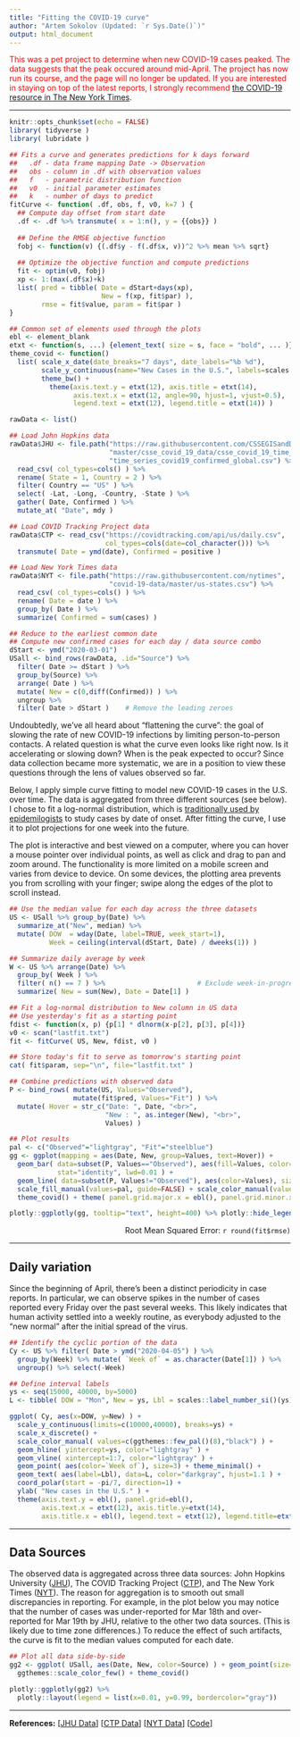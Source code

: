 ```yaml
---
title: "Fitting the COVID-19 curve"
author: "Artem Sokolov (Updated: `r Sys.Date()`)"
output: html_document
---
```


<span style="color:red">This was a pet project to determine when new COVID-19 cases peaked. The data suggests that the peak occured around mid-April. The project has now run its course, and the page will no longer be updated. If you are interested in staying on top of the latest reports, I strongly recommend </span> [the COVID-19 resource in The New York Times](https://www.nytimes.com/interactive/2020/us/coronavirus-us-cases.html).

***

```r
knitr::opts_chunk$set(echo = FALSE)
library( tidyverse )
library( lubridate )

## Fits a curve and generates predictions for k days forward
##   .df - data frame mapping Date -> Observation
##   obs - column in .df with observation values
##   f   - parametric distribution function
##   v0  - initial parameter estimates
##   k   - number of days to predict
fitCurve <- function( .df, obs, f, v0, k=7 ) {
  ## Compute day offset from start date
  .df <- .df %>% transmute( x = 1:n(), y = {{obs}} )
  
  ## Define the RMSE objective function
  fobj <- function(v) {(.df$y - f(.df$x, v))^2 %>% mean %>% sqrt}
  
  ## Optimize the objective function and compute predictions
  fit <- optim(v0, fobj)
  xp <- 1:(max(.df$x)+k)
  list( pred = tibble( Date = dStart+days(xp),
                       New = f(xp, fit$par) ),
        rmse = fit$value, param = fit$par )
}

## Common set of elements used through the plots
ebl <- element_blank
etxt <- function(s, ...) {element_text( size = s, face = "bold", ... )}
theme_covid <- function()
  list( scale_x_date(date_breaks="7 days", date_labels="%b %d"),
        scale_y_continuous(name="New Cases in the U.S.", labels=scales::label_number_si()),
        theme_bw() + 
          theme(axis.text.y = etxt(12), axis.title = etxt(14),
                axis.text.x = etxt(12, angle=90, hjust=1, vjust=0.5),
                legend.text = etxt(12), legend.title = etxt(14)) )
```

```r
rawData <- list()

## Load John Hopkins data
rawData$JHU <- file.path("https://raw.githubusercontent.com/CSSEGISandData/COVID-19",
                         "master/csse_covid_19_data/csse_covid_19_time_series",
                         "time_series_covid19_confirmed_global.csv") %>%
  read_csv( col_types=cols() ) %>%
  rename( State = 1, Country = 2 ) %>%
  filter( Country == "US" ) %>%
  select( -Lat, -Long, -Country, -State ) %>%
  gather( Date, Confirmed ) %>%
  mutate_at( "Date", mdy )

## Load COVID Tracking Project data
rawData$CTP <- read_csv("https://covidtracking.com/api/us/daily.csv",
                        col_types=cols(date=col_character())) %>%
  transmute( Date = ymd(date), Confirmed = positive )

## Load New York Times data
rawData$NYT <- file.path("https://raw.githubusercontent.com/nytimes",
                         "covid-19-data/master/us-states.csv") %>%
  read_csv( col_types=cols() ) %>%
  rename( Date = date ) %>%
  group_by( Date ) %>%
  summarize( Confirmed = sum(cases) )

## Reduce to the earliest common date
## Compute new confirmed cases for each day / data source combo
dStart <- ymd("2020-03-01")
USall <- bind_rows(rawData, .id="Source") %>% 
  filter( Date >= dStart ) %>%
  group_by(Source) %>%
  arrange( Date ) %>%
  mutate( New = c(0,diff(Confirmed)) ) %>%
  ungroup %>%
  filter( Date > dStart )    # Remove the leading zeroes
```

Undoubtedly, we've all heard about "flattening the curve": the goal of slowing the rate of new COVID-19 infections by limiting person-to-person contacts. A related question is what the curve even looks like right now. Is it accelerating or slowing down? When is the peak expected to occur? Since data collection became more systematic, we are in a position to view these questions through the lens of values observed so far.

Below, I apply simple curve fitting to model new COVID-19 cases in the U.S. over time. The data is aggregated from three different sources (see below). I chose to fit a log-normal distribution, which is [traditionally used by epidemilogists](https://www.cdc.gov/csels/dsepd/ss1978/lesson1/section11.html) to study cases by date of onset. After fitting the curve, I use it to plot projections for one week into the future.

The plot is interactive and best viewed on a computer, where you can hover a mouse pointer over individual points, as well as click and drag to pan and zoom around. The functionality is more limited on a mobile screen and varies from device to device. On some devices, the plotting area prevents you from scrolling with your finger; swipe along the edges of the plot to scroll instead.


```r
## Use the median value for each day across the three datasets
US <- USall %>% group_by(Date) %>%
  summarize_at("New", median) %>%
  mutate( DOW  = wday(Date, label=TRUE, week_start=1),
          Week = ceiling(interval(dStart, Date) / dweeks(1)) )

## Summarize daily average by week
W <- US %>% arrange(Date) %>%
  group_by( Week ) %>%
  filter( n() == 7 ) %>%                       # Exclude week-in-progress
  summarize( New = sum(New), Date = Date[1] )

## Fit a log-normal distribution to New column in US data
## Use yesterday's fit as a starting point 
fdist <- function(x, p) {p[1] * dlnorm(x-p[2], p[3], p[4])}
v0 <- scan("lastfit.txt")
fit <- fitCurve( US, New, fdist, v0 )

## Store today's fit to serve as tomorrow's starting point
cat( fit$param, sep="\n", file="lastfit.txt" )

## Combine predictions with observed data
P <- bind_rows( mutate(US, Values="Observed"),
                mutate(fit$pred, Values="Fit") ) %>%
  mutate( Hover = str_c("Date: ", Date, "<br>",
                        "New : ", as.integer(New), "<br>",
                        Values) )

## Plot results
pal <- c("Observed"="lightgray", "Fit"="steelblue")
gg <- ggplot(mapping = aes(Date, New, group=Values, text=Hover)) +
  geom_bar( data=subset(P, Values=="Observed"), aes(fill=Values, color="white"),
            stat="identity", lwd=0.01 ) +
  geom_line( data=subset(P, Values!="Observed"), aes(color=Values), size=1.25 ) +
  scale_fill_manual(values=pal, guide=FALSE) + scale_color_manual(values=pal, guide=FALSE) +
  theme_covid() + theme( panel.grid.major.x = ebl(), panel.grid.minor.x = ebl() )

plotly::ggplotly(gg, tooltip="text", height=400) %>% plotly::hide_legend()
```

<div style="text-align: right">Root Mean Squared Error: `r round(fit$rmse)`</div>

***

## Daily variation

Since the beginning of April, there's been a distinct periodicity in case reports. In particular, we can observe spikes in the number of cases reported every Friday over the past several weeks. This likely indicates that human activity settled into a weekly routine, as everybody adjusted to the "new normal" after the initial spread of the virus.

```r
## Identify the cyclic portion of the data
Cy <- US %>% filter( Date > ymd("2020-04-05") ) %>% 
  group_by(Week) %>% mutate( `Week of` = as.character(Date[1]) ) %>% 
  ungroup() %>% select(-Week)

## Define interval labels
ys <- seq(15000, 40000, by=5000)
L <- tibble( DOW = "Mon", New = ys, Lbl = scales::label_number_si()(ys) )

ggplot( Cy, aes(x=DOW, y=New) ) + 
  scale_y_continuous(limits=c(10000,40000), breaks=ys) +
  scale_x_discrete() +
  scale_color_manual( values=c(ggthemes::few_pal()(8),"black") ) +
  geom_hline( yintercept=ys, color="lightgray" ) +
  geom_vline( xintercept=1:7, color="lightgray" ) +
  geom_point( aes(color=`Week of`), size=3) + theme_minimal() + 
  geom_text( aes(label=Lbl), data=L, color="darkgray", hjust=1.1 ) +
  coord_polar(start = -pi/7, direction=1) +
  ylab( "New cases in the U.S." ) +
  theme(axis.text.y = ebl(), panel.grid=ebl(),
        axis.text.x = etxt(12), axis.title.y=etxt(14),
        axis.title.x = ebl(), legend.text = etxt(12), legend.title=etxt(14))

```

***

## Data Sources

The observed data is aggregated across three data sources: John Hopkins University ([JHU](https://github.com/CSSEGISandData/COVID-19)), The COVID Tracking Project ([CTP](https://covidtracking.com/)), and The New York Times ([NYT](https://github.com/nytimes/covid-19-data)). The reason for aggregation is to smooth out small discrepancies in reporting. For example, in the plot below you may notice that the number of cases was under-reported for Mar 18th and over-reported for Mar 19th by JHU, relative to the other two data sources. (This is likely due to time zone differences.) To reduce the effect of such artifacts, the curve is fit to the median values computed for each date.


```r
## Plot all data side-by-side
gg2 <- ggplot( USall, aes(Date, New, color=Source) ) + geom_point(size=2) +
  ggthemes::scale_color_few() + theme_covid()

plotly::ggplotly(gg2) %>% 
  plotly::layout(legend = list(x=0.01, y=0.99, bordercolor="gray"))
```

***

**References:**
[[JHU Data](https://github.com/CSSEGISandData/COVID-19)]
[[CTP Data](https://covidtracking.com/)]
[[NYT Data](https://github.com/nytimes/covid-19-data)]
[[Code](https://github.com/ArtemSokolov/covidcurve)]

